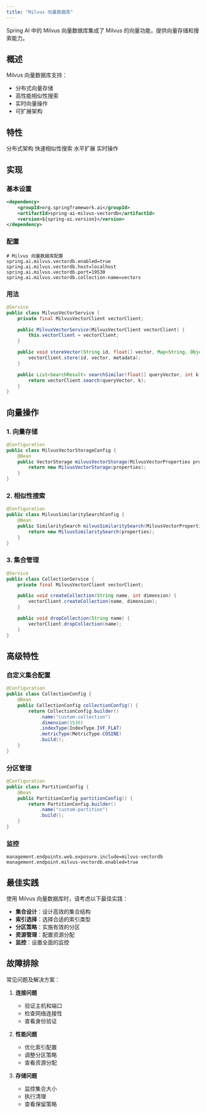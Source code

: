 ```yaml
---
title: "Milvus 向量数据库"
---
```


Spring AI 中的 Milvus 向量数据库集成了 Milvus 的向量功能，提供向量存储和搜索能力。

## 概述

Milvus 向量数据库支持：
- 分布式向量存储
- 高性能相似性搜索
- 实时向量操作
- 可扩展架构

## 特性

<CardGroup cols={2}>
  <Card title="分布式" icon="network-wired">
    分布式架构
  </Card>
  <Card title="高性能" icon="tachometer-alt">
    快速相似性搜索
  </Card>
  <Card title="可扩展性" icon="arrows-up-down-left-right">
    水平扩展
  </Card>
  <Card title="实时" icon="clock">
    实时操作
  </Card>
</CardGroup>

## 实现

### 基本设置

```xml
<dependency>
    <groupId>org.springframework.ai</groupId>
    <artifactId>spring-ai-milvus-vectordb</artifactId>
    <version>${spring-ai.version}</version>
</dependency>
```

### 配置

```properties
# Milvus 向量数据库配置
spring.ai.milvus.vectordb.enabled=true
spring.ai.milvus.vectordb.host=localhost
spring.ai.milvus.vectordb.port=19530
spring.ai.milvus.vectordb.collection-name=vectors
```

### 用法

```java
@Service
public class MilvusVectorService {
    private final MilvusVectorClient vectorClient;

    public MilvusVectorService(MilvusVectorClient vectorClient) {
        this.vectorClient = vectorClient;
    }

    public void storeVector(String id, float[] vector, Map<String, Object> metadata) {
        vectorClient.store(id, vector, metadata);
    }

    public List<SearchResult> searchSimilar(float[] queryVector, int k) {
        return vectorClient.search(queryVector, k);
    }
}
```

## 向量操作

### 1. 向量存储

```java
@Configuration
public class MilvusVectorStorageConfig {
    @Bean
    public VectorStorage milvusVectorStorage(MilvusVectorProperties properties) {
        return new MilvusVectorStorage(properties);
    }
}
```

### 2. 相似性搜索

```java
@Configuration
public class MilvusSimilaritySearchConfig {
    @Bean
    public SimilaritySearch milvusSimilaritySearch(MilvusVectorProperties properties) {
        return new MilvusSimilaritySearch(properties);
    }
}
```

### 3. 集合管理

```java
@Service
public class CollectionService {
    private final MilvusVectorClient vectorClient;

    public void createCollection(String name, int dimension) {
        vectorClient.createCollection(name, dimension);
    }

    public void dropCollection(String name) {
        vectorClient.dropCollection(name);
    }
}
```

## 高级特性

### 自定义集合配置

```java
@Configuration
public class CollectionConfig {
    @Bean
    public CollectionConfig collectionConfig() {
        return CollectionConfig.builder()
            .name("custom-collection")
            .dimension(1536)
            .indexType(IndexType.IVF_FLAT)
            .metricType(MetricType.COSINE)
            .build();
    }
}
```

### 分区管理

```java
@Configuration
public class PartitionConfig {
    @Bean
    public PartitionConfig partitionConfig() {
        return PartitionConfig.builder()
            .name("custom-partition")
            .build();
    }
}
```

### 监控

```properties
management.endpoints.web.exposure.include=milvus-vectordb
management.endpoint.milvus-vectordb.enabled=true
```

## 最佳实践

<Note>
使用 Milvus 向量数据库时，请考虑以下最佳实践：
</Note>

- **集合设计**：设计高效的集合结构
- **索引选择**：选择合适的索引类型
- **分区策略**：实施有效的分区
- **资源管理**：配置资源分配
- **监控**：设置全面的监控

## 故障排除

常见问题及解决方案：

1. **连接问题**
   - 验证主机和端口
   - 检查网络连接性
   - 查看身份验证

2. **性能问题**
   - 优化索引配置
   - 调整分区策略
   - 查看资源分配

3. **存储问题**
   - 监控集合大小
   - 执行清理
   - 查看保留策略 